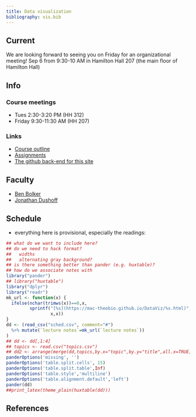 ```yaml
---
title: Data visualization
bibliography: vis.bib
---
```


<!-- from https://www.w3schools.com/css/css_table.asp -->
<style>
th, td {
   vertical-align: top;
   padding: 15px;
}
tr:nth-child(even) {background-color: #f2f2f2;} 
</style>

## Current

We are looking forward to seeing you on Friday for an organizational meeting!  Sep 6 from 9:30-10 AM in Hamilton Hall 207 (the main floor of Hamilton Hall)

## Info

### Course meetings

- Tues 2:30-3:20 PM (HH 312)
- Friday 9:30-11:30 AM (HH 207)

### Links

- [Course outline](outline.html)
- [Assignments](assignments.html)
- [The github back-end for this site](https://github.com/mac-theobio/DataViz/)

## Faculty

-   [Ben Bolker](http://www.math.mcmaster.ca/~bolker/)
-   [Jonathan Dushoff](http://www.biology.mcmaster.ca/dushoff/)

## Schedule

- everything here is provisional, especially the readings:

```r
## what do we want to include here?
## do we need to hack format?
##   widths
##   alternating gray background?
## is there something better than pander (e.g. huxtable)?
## how do we associate notes with 
library("pander")
## library("huxtable")
library("dplyr")
library("readr")
mk_url <- function(x) {
  ifelse(nchar(trimws(x))==0,x,
         sprintf("[%s](https://mac-theobio.github.io/DataViz/%s.html)",
                 x,x))
}
dd <- (read_csv("sched.csv", comment="#")
  %>% mutate(`lecture notes`=mk_url(`lecture notes`))
)
## dd <- dd[,1:4]
## topics <- read.csv("topics.csv")
## dd2 <- arrange(merge(dd,topics,by.x="topic",by.y="title",all.x=TRUE),number)
panderOptions('missing', '')
panderOptions('table.split.cells', 15)
panderOptions('table.split.table',Inf)
panderOptions('table.style','multiline')
panderOptions('table.alignment.default','left')
pander(dd)
##print_latex(theme_plain(huxtable(dd)))
```

<!-- regular html comment
...
--> 


## References

